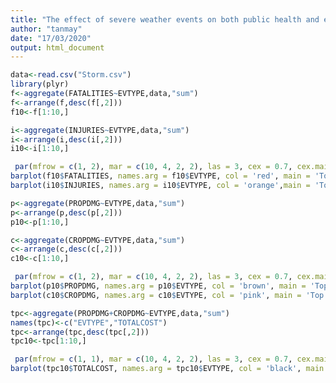 ```yaml
---
title: "The effect of severe weather events on both public health and economy"
author: "tanmay"
date: "17/03/2020"
output: html_document
---
```


```r
data<-read.csv("Storm.csv")
library(plyr)
f<-aggregate(FATALITIES~EVTYPE,data,"sum")
f<-arrange(f,desc(f[,2]))
f10<-f[1:10,]

i<-aggregate(INJURIES~EVTYPE,data,"sum")
i<-arrange(i,desc(i[,2]))
i10<-i[1:10,]

 par(mfrow = c(1, 2), mar = c(10, 4, 2, 2), las = 3, cex = 0.7, cex.main = 1.4, cex.lab = 1.2)
barplot(f10$FATALITIES, names.arg = f10$EVTYPE, col = 'red', main = 'Top 10 Weather Events for fatalities ', ylab = 'No of fatalities')
barplot(i10$INJURIES, names.arg = i10$EVTYPE, col = 'orange',main = 'Top 10 Weather Events for injuries', ylab = 'No of injuries')

p<-aggregate(PROPDMG~EVTYPE,data,"sum")
p<-arrange(p,desc(p[,2]))
p10<-p[1:10,]

c<-aggregate(CROPDMG~EVTYPE,data,"sum")
c<-arrange(c,desc(c[,2]))
c10<-c[1:10,]

 par(mfrow = c(1, 2), mar = c(10, 4, 2, 2), las = 3, cex = 0.7, cex.main = 1.4, cex.lab = 1.2)
barplot(p10$PROPDMG, names.arg = p10$EVTYPE, col = 'brown', main = 'Top 10 Weather Events for property damage ', ylab = 'Amount of property damage')
barplot(c10$CROPDMG, names.arg = c10$EVTYPE, col = 'pink', main = 'Top 10 Weather Events for crop damage ', ylab = 'Amount of crop damage')

tpc<-aggregate(PROPDMG+CROPDMG~EVTYPE,data,"sum")
names(tpc)<-c("EVTYPE","TOTALCOST")
tpc<-arrange(tpc,desc(tpc[,2]))
tpc10<-tpc[1:10,]

 par(mfrow = c(1, 1), mar = c(10, 4, 2, 2), las = 3, cex = 0.7, cex.main = 1.4, cex.lab = 1.2)
barplot(tpc10$TOTALCOST, names.arg = tpc10$EVTYPE, col = 'black', main = 'Top 10 Weather Events for total damage', ylab = 'Amount of damage')

```




